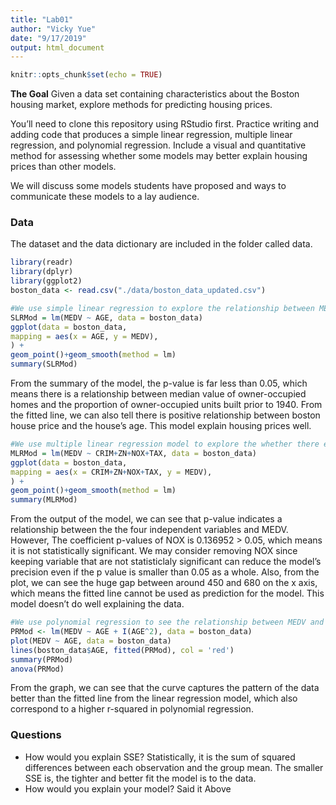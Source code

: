 ```yaml
---
title: "Lab01"
author: "Vicky Yue"
date: "9/17/2019"
output: html_document
---
```


```r
knitr::opts_chunk$set(echo = TRUE)
```

**The Goal**
Given a data set containing characteristics about the Boston housing market, explore methods for predicting housing prices.

You'll need to clone this repository using RStudio first. 
Practice writing and adding code that produces a simple linear regression, multiple linear regression, and polynomial regression.
Include a visual and quantitative method for assessing whether some models may better explain housing prices than other models.

We will discuss some models students have proposed and ways to communicate these models to a lay audience.

### Data
The dataset and the data dictionary are included in the folder called data.
```r
library(readr)
library(dplyr)
library(ggplot2)
boston_data <- read.csv("./data/boston_data_updated.csv")
```

```r

#We use simple linear regression to explore the relationship between MEDV, the dependent variable, and CHAS, the independent variable.
SLRMod = lm(MEDV ~ AGE, data = boston_data)
ggplot(data = boston_data,
mapping = aes(x = AGE, y = MEDV),
) +
geom_point()+geom_smooth(method = lm)
summary(SLRMod)
```
From the summary of the model, the p-value is far less than 0.05, which means there is a relationship between median value of owner-occupied homes and the proportion of owner-occupied units built prior to 1940. From the fitted line, we can also tell there is positive relationship between boston house price and the house's age. This model explain housing prices well. 

```r
#We use multiple linear regression model to explore the whether there exist effect of CRIM, ZN, NOX, TAX to MEDV
MLRMod = lm(MEDV ~ CRIM+ZN+NOX+TAX, data = boston_data)
ggplot(data = boston_data,
mapping = aes(x = CRIM+ZN+NOX+TAX, y = MEDV),
) +
geom_point()+geom_smooth(method = lm)
summary(MLRMod)

```
From the output of the model, we can see that p-value indicates a relationship between the the four independent variables and MEDV. However, The coefficient p-values of NOX is 0.136952 > 0.05, which means it is not statistically significant. We may consider removing NOX since keeping variable that are not statisticlaly significant can reduce the model's precision even if the p value is smaller than 0.05 as a whole. Also, from the plot, we can see the huge gap between around 450 and 680 on the x axis, which means the fitted line cannot be used as prediction for the model. This model doesn't do well explaining the data.



```r
#We use polynomial regression to see the relationship between MEDV and CRIM
PRMod <- lm(MEDV ~ AGE + I(AGE^2), data = boston_data)
plot(MEDV ~ AGE, data = boston_data)
lines(boston_data$AGE, fitted(PRMod), col = 'red')
summary(PRMod)
anova(PRMod)
```
From the graph, we can see that the curve captures the pattern of the data better than the fitted line from the linear regression model, which also correspond to a higher r-squared in polynomial regression.

### Questions
* How would you explain SSE?
Statistically, it is the sum of squared differences between each observation and the group mean. The smaller SSE is, the tighter and better fit the model is to the data. 
* How would you explain your model?
Said it Above


